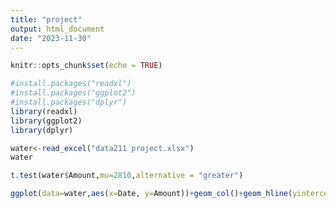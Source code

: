 ---
title: "project"
output: html_document
date: "2023-11-30"
---

```{r setup, include=FALSE}
knitr::opts_chunk$set(echo = TRUE)
```

```{r}
#install.packages("readxl")
#install.packages("ggplot2")
#install.packages("dplyr")
library(readxl)
library(ggplot2)
library(dplyr)
```
```{r}
water<-read_excel("data211 project.xlsx")
water

```
```{r}
t.test(water$Amount,mu=2810,alternative = "greater")
```
```{r}
ggplot(data=water,aes(x=Date, y=Amount))+geom_col()+geom_hline(yintercept=2810, linetype="dashed", color="red")+geom_hline(yintercept=3095, linetype="dashed", color="blue")
```

